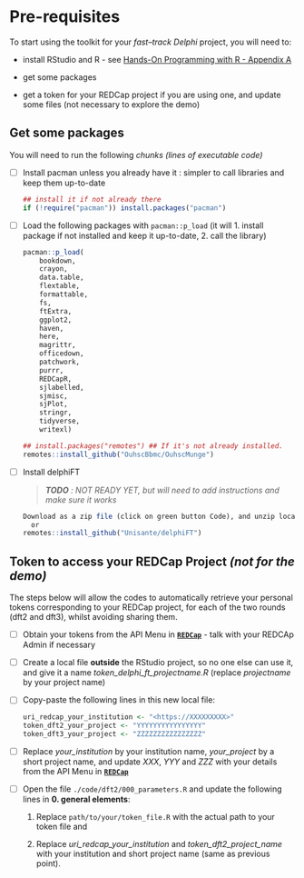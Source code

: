 # Pre-requisites {#sec-pre-requisites}

To start using the toolkit for your *fast--track Delphi* project, you will need to:

-   install RStudio and R - see [Hands-On Programming with R - Appendix A](https://jjallaire.github.io/hopr/a1-starting.html)

-   get some packages

-   get a token for your REDCap project if you are using one, and update some files (not necessary to explore the demo)

## Get some packages {#sec-get-some-packages}

You will need to run the following *chunks (lines of executable code)*

-   [ ] Install pacman unless you already have it : simpler to call libraries and keep them up-to-date

    ``` r
    ## install it if not already there
    if (!require("pacman")) install.packages("pacman") 
    ```

-   [ ] Load the following packages with `pacman::p_load` (it will 1. install package if not installed and keep it up-to-date, 2. call the library)

    ``` r
    pacman::p_load(
        bookdown,
        crayon,
        data.table,
        flextable,
        formattable,
        fs,
        ftExtra,
        ggplot2,
        haven,
        here,
        magrittr,
        officedown,
        patchwork,
        purrr,
        REDCapR,
        sjlabelled,
        sjmisc,
        sjPlot,
        stringr,
        tidyverse,
        writexl)

    ## install.packages("remotes") ## If it's not already installed.
    remotes::install_github("OuhscBbmc/OuhscMunge")
    ```

-   [ ] Install delphiFT

    > ***TODO** : NOT READY YET, but will need to add instructions and make sure it works*

    ``` r
    Download as a zip file (click on green button Code), and unzip locally
      or
    remotes::install_github("Unisante/delphiFT") 
    ```

## Token to access your REDCap Project *(not for the demo)* {#sec-token-to-access-your-redcap-project}

The steps below will allow the codes to automatically retrieve your personal tokens corresponding to your REDCap project, for each of the two rounds (dft2 and dft3), whilst avoiding sharing them.

-   [ ] Obtain your tokens from the API Menu in [**`REDCap`**](https://projectredcap.org/) - talk with your REDCAp Admin if necessary

-   [ ] Create a local file **outside** the RStudio project, so no one else can use it, and give it a name *token_delphi_ft_projectname.R* (replace *projectname* by your project name)

-   [ ] Copy-paste the following lines in this new local file:

    ``` r
    uri_redcap_your_institution <- "<https://XXXXXXXXX>" 
    token_dft2_your_project <- "YYYYYYYYYYYYYYYY"
    token_dft3_your_project <- "ZZZZZZZZZZZZZZZZ"
    ```

-   [ ] Replace *your_institution* by your institution name, *your_project* by a short project name, and update *XXX*, *YYY* and *ZZZ* with your details from the API Menu in [**`REDCap`**](https://projectredcap.org/)

-   [ ] Open the file `./code/dft2/000_parameters.R` and update the following lines in **0. general elements**:

    1.  Replace `path/to/your/token_file.R` with the actual path to your token file and

    2.  Replace *uri_redcap_your_institution* and *token_dft2_project_name* with your institution and short project name (same as previous point).
